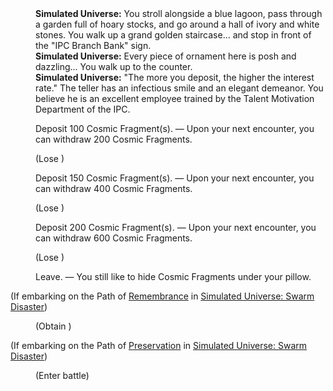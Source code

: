 {{Dialogue Start}}
:'''Simulated Universe:''' You stroll alongside a blue lagoon, pass through a garden full of hoary stocks, and go around a hall of ivory and white stones. You walk up a grand golden staircase... and stop in front of the "IPC Branch Bank" sign.
:'''Simulated Universe:''' Every piece of ornament here is posh and dazzling... You walk up to the counter.
:'''Simulated Universe:''' "The more you deposit, the higher the interest rate." The teller has an infectious smile and an elegant demeanor. You believe he is an excellent employee trained by the Talent Motivation Department of the IPC.
:{{DIcon|Star}} Deposit 100 Cosmic Fragment(s). &mdash; Upon your next encounter, you can withdraw 200 Cosmic Fragments.
:;(Lose {{Item|Cosmic Fragment|20|x=100}})
:{{DIcon|Star}} Deposit 150 Cosmic Fragment(s). &mdash; Upon your next encounter, you can withdraw 400 Cosmic Fragments.
:;(Lose {{Item|Cosmic Fragment|20|x=150}})
:{{DIcon|Star}} Deposit 200 Cosmic Fragment(s). &mdash; Upon your next encounter, you can withdraw 600 Cosmic Fragments.
:;(Lose {{Item|Cosmic Fragment|20|x=200}})
:{{DIcon|Star}} Leave. &mdash; You still like to hide Cosmic Fragments under your pillow.
;(If embarking on the Path of [[Simulated Universe: Swarm Disaster/Paths#Remembrance|Remembrance]] in [[Simulated Universe: Swarm Disaster]])
:{{SU Special Dialogue|Remembrance|Tamper with the bank teller's memory.|Obtain 200 Cosmic Fragment(s).}}
:;(Obtain {{Item|Cosmic Fragment|20|x=200}})
;(If embarking on the Path of [[Simulated Universe: Swarm Disaster/Paths#Preservation|Preservation]] in [[Simulated Universe: Swarm Disaster]])
:{{SU Special Dialogue|Preservation|Show off your muscles to the teller!|Turn the tables and collect protection money from him instead! Enter battle 1 time and obtain 300 Cosmic Fragment(s) after achieving victory.}}
:;(Enter battle)
::{{Enemy List|Silvermane Soldier*2/-25% HP; Silvermane Cannoneer*1/-25% HP}}
{{Dialogue End}}